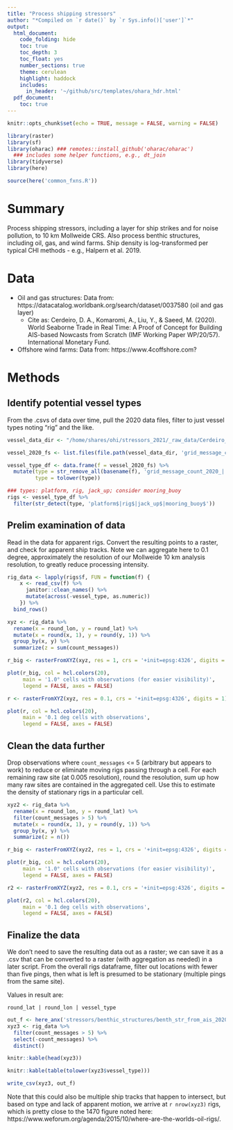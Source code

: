 ```yaml
---
title: "Process shipping stressors"
author: "*Compiled on `r date()` by `r Sys.info()['user']`*"
output: 
  html_document:
    code_folding: hide
    toc: true
    toc_depth: 3
    toc_float: yes
    number_sections: true
    theme: cerulean
    highlight: haddock
    includes: 
      in_header: '~/github/src/templates/ohara_hdr.html'
  pdf_document:
    toc: true
---
```


``` r

knitr::opts_chunk$set(echo = TRUE, message = FALSE, warning = FALSE)

library(raster)
library(sf)
library(oharac) ### remotes::install_github('oharac/oharac')
  ### includes some helper functions, e.g., dt_join
library(tidyverse)
library(here)

source(here('common_fxns.R'))

```

# Summary

Process shipping stressors, including a layer for ship strikes and for noise pollution, to 10 km Mollweide CRS.  Also process benthic structures, including oil, gas, and wind farms.  Ship density is log-transformed per typical CHI methods - e.g., Halpern et al. 2019.

# Data

* Oil and gas structures: Data from: https://datacatalog.worldbank.org/search/dataset/0037580 (oil and gas layer)
    * Cite as: Cerdeiro, D. A., Komaromi, A., Liu, Y., & Saeed, M. (2020). World Seaborne Trade in Real Time: A Proof of Concept for Building AIS-based Nowcasts from Scratch (IMF Working Paper WP/20/57). International Monetary Fund.
* Offshore wind farms: Data from: https://www.4coffshore.com? 

# Methods

## Identify potential vessel types

From the .csvs of data over time, pull the 2020 data files, filter to just vessel types noting "rig" and the like.

``` r
vessel_data_dir <- "/home/shares/ohi/stressors_2021/_raw_data/Cerdeiro_2020_vessel_density/grid_message_count_annual/"

vessel_2020_fs <- list.files(file.path(vessel_data_dir, 'grid_message_count_2020'), full.names = TRUE)

vessel_type_df <- data.frame(f = vessel_2020_fs) %>%
  mutate(type = str_remove_all(basename(f), 'grid_message_count_2020_|.csv'),
         type = tolower(type))

### types: platform, rig, jack_up; consider mooring_buoy
rigs <- vessel_type_df %>%
  filter(str_detect(type, 'platform$|rig$|jack_up$|mooring_buoy$'))
```

## Prelim examination of data

Read in the data for apparent rigs.  Convert the resulting points to a raster, and check for apparent ship tracks. 
Note we can aggregate here to 0.1 degree, approximately the resolution of our Mollweide 10 km analysis resolution, to greatly reduce processing intensity.

``` r
rig_data <- lapply(rigs$f, FUN = function(f) {
    x <- read_csv(f) %>%
      janitor::clean_names() %>%
      mutate(across(-vessel_type, as.numeric))
    }) %>%
  bind_rows()

```

``` r
xyz <- rig_data %>%
  rename(x = round_lon, y = round_lat) %>%
  mutate(x = round(x, 1), y = round(y, 1)) %>%
  group_by(x, y) %>%
  summarize(z = sum(count_messages))

r_big <- rasterFromXYZ(xyz, res = 1, crs = '+init=epsg:4326', digits = 0)

plot(r_big, col = hcl.colors(20),
     main = '1.0° cells with observations (for easier visibility)',
     legend = FALSE, axes = FALSE)

r <- rasterFromXYZ(xyz, res = 0.1, crs = '+init=epsg:4326', digits = 1)

plot(r, col = hcl.colors(20),
     main = '0.1 deg cells with observations',
     legend = FALSE, axes = FALSE)
```

## Clean the data further

Drop observations where `count_messages` <= 5 (arbitrary but appears to work) to reduce or eliminate moving rigs passing through a cell.  For each remaining raw site (at 0.005 resolution), round the resolution, sum up how many raw sites are contained in the aggregated cell.  Use this to estimate the density of stationary rigs in a particular cell.

``` r
xyz2 <- rig_data %>%
  rename(x = round_lon, y = round_lat) %>%
  filter(count_messages > 5) %>%
  mutate(x = round(x, 1), y = round(y, 1)) %>%
  group_by(x, y) %>%
  summarize(z = n())

r_big <- rasterFromXYZ(xyz2, res = 1, crs = '+init=epsg:4326', digits = 0)

plot(r_big, col = hcl.colors(20), 
     main = '1.0° cells with observations (for easier visibility)',
     legend = FALSE, axes = FALSE)

r2 <- rasterFromXYZ(xyz2, res = 0.1, crs = '+init=epsg:4326', digits = 1)

plot(r2, col = hcl.colors(20), 
     main = '0.1 deg cells with observations',
     legend = FALSE, axes = FALSE)
```

## Finalize the data

We don't need to save the resulting data out as a raster; we can save it as a .csv that can be converted to a raster (with aggregation as needed) in a later script.  From the overall rigs dataframe, filter out locations with fewer than five pings, then what is left is presumed to be stationary (multiple pings from the same site). 

Values in result are:

`round_lat | round_lon | vessel_type`

```r

out_f <- here_anx('stressors/benthic_structures/benth_str_from_ais_2020.csv')
xyz3 <- rig_data %>%
  filter(count_messages > 5) %>%
  select(-count_messages) %>%
  distinct()

knitr::kable(head(xyz3))

knitr::kable(table(tolower(xyz3$vessel_type)))

write_csv(xyz3, out_f)
```

Note that this could also be multiple ship tracks that happen to intersect, but based on type and lack of apparent motion, we arrive at `r nrow(xyz3)` rigs, which is pretty close to the 1470 figure noted here: https://www.weforum.org/agenda/2015/10/where-are-the-worlds-oil-rigs/.






